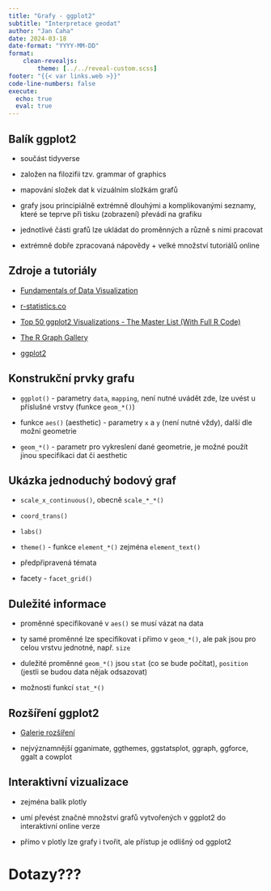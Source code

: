 ```yaml
---
title: "Grafy - ggplot2"
subtitle: "Interpretace geodat"
author: "Jan Caha"
date: 2024-03-18
date-format: "YYYY-MM-DD"
format: 
    clean-revealjs:
        theme: [../../reveal-custom.scss]
footer: "{{< var links.web >}}"
code-line-numbers: false
execute:
  echo: true
  eval: true
---
```


## Balík ggplot2

- součást [tidyverse]{.software}

- založen na filozifii tzv. grammar of graphics

- mapování složek dat k vizuálním složkám grafů

- grafy jsou principiálně extrémně dlouhými a komplikovanými seznamy, které se teprve při tisku (zobrazení) převádí na grafiku

- jednotlivé části grafů lze ukládat do proměnných a různě s nimi pracovat

- extrémně dobře zpracovaná nápovědy + velké množství tutoriálů online


## Zdroje a tutoriály

- [Fundamentals of Data Visualization](https://serialmentor.com/dataviz/)

- [r-statistics.co](http://r-statistics.co/)

- [Top 50 ggplot2 Visualizations - The Master List (With Full R Code)](http://r-statistics.co/Top50-Ggplot2-Visualizations-MasterList-R-Code.html)

- [The R Graph Gallery](https://www.r-graph-gallery.com/)

- [ggplot2](https://ggplot2.tidyverse.org/)

## Konstrukční prvky grafu

- `ggplot()` - parametry `data`, `mapping`, není nutné uvádět zde, lze uvést u příslušné vrstvy (funkce `geom_*()`)

- funkce `aes()` (aesthetic) - parametry `x` a `y` (není nutné vždy), další dle možní geometrie

- `geom_*()` - parametr pro vykreslení dané geometrie, je možné použít jinou specifikaci dat či aesthetic

## Ukázka jednoduchý bodový graf

- `scale_x_continuous()`, obecně `scale_*_*()`

- `coord_trans()`

- `labs()`

- `theme()` - funkce `element_*()` zejména `element_text()`

- předpřipravená témata

- facety - `facet_grid()`

## Duležité informace

- proměnné specifikované v `aes()` se musí vázat na data

- ty samé proměnné lze specifikovat i přimo v `geom_*()`, ale pak jsou pro celou vrstvu jednotné, např. `size`

- duležité proměnné `geom_*()` jsou `stat` (co se bude počítat), `position` (jestli se budou data nějak odsazovat)

- možnosti funkcí `stat_*()`

## Rozšíření ggplot2

- [Galerie rozšíření](http://www.ggplot2-exts.org/gallery/)

- nejvýznamnější [gganimate, ggthemes, ggstatsplot, ggraph, ggforce, ggalt]{.software} a [cowplot]{.software}

## Interaktivní vizualizace

- zejména balík [plotly]{.software}

- umí převést značné množství grafů vytvořených v [ggplot2]{.software} do interaktivní online verze

- přímo v [plotly]{.software} lze grafy i tvořit, ale přístup je odlišný od [ggplot2]{.software}


# Dotazy???